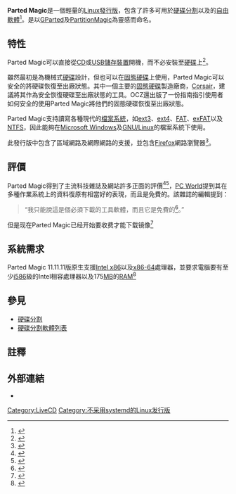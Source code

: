 {{NoteTA|G1=IT}}
{{Infobox OS
| name                   = Parted Magic
| screenshot             = Parted Magic 2014 04 28.png
| cpation                = Parted Magic在2014年時的螢幕截圖
| family                 = [[类Unix系统|类Unix系统]]
| source model           = [[自由及開放原始碼軟體|自由及開放原始碼軟體]]
| developer              = Patrick Verner<br />Parted Magic公司
| latest release version = 2022_01_18
| latest release date    = {{release date and age|2022|01|18}}
| language               = 多語言
| working state          = 運行中
| website                = {{URL|https://partedmagic.com/}}
| supported platforms    = [[IA-32|IA-32]], [[x86-64|x86-64]]
| ui                     = [[Openbox|Openbox]]
| kernel type            = [[Linux核心|Linux]] ([[單核心|單核心]])
}}

'''Parted Magic'''是一個輕量的[[Linux發行版|Linux發行版]]，包含了許多可用於[[硬碟分割|硬碟分割]]以及{{link-en|資料復原|Data recovery}}的[[自由軟體|自由軟體]]<ref>{{cite web|last=Shilliday|first=Barry|url=http://www.computeractive.co.uk/pcw/pc-help/1928465/backup-restore|publisher=Computeractive|accessdate=21 August 2011|title=Backup and Restore|deadurl=yes|archiveurl=https://web.archive.org/web/20120330035717/http://www.computeractive.co.uk/pcw/pc-help/1928465/backup-restore|archivedate=2012年3月30日}}</ref>。是以[[GParted|GParted]]及[[PartitionMagic|PartitionMagic]]為靈感而命名。

==特性==
Parted Magic可以直接從[[CD|CD]]或[[隨身碟|USB儲存裝置]]開機，而不必安裝至[[硬碟|硬碟]]上<ref>{{cite web |url=http://partedmagic.com/doku.php?id=frugal_install |title=frugal_install – Parted Magic |publisher=Partedmagic.com |date=2012-07-17 |accessdate=2012-11-24 |archive-date=2012-10-28 |archive-url=https://web.archive.org/web/20121028122208/http://partedmagic.com/doku.php?id=frugal_install |dead-url=yes }}</ref>。

雖然最初是為機械式[[硬碟|硬碟]]設計，但也可以在[[固態硬碟|固態硬碟]]上使用，Parted Magic可以安全的將硬碟恢復至出廠狀態。其中一個主要的[[固態硬碟|固態硬碟]]製造廠商，[[Corsair|Corsair]]，建議將其作為安全恢復硬碟至出廠狀態的工具。OCZ還出版了一份指南指引使用者如何安全的使用Parted Magic將他們的固態硬碟恢復至出廠狀態。

Parted Magic支持讀寫各種現代的[[檔案系統|檔案系統]]，如[[ext3|ext3]]、[[ext4|ext4]]、[[FAT|FAT]]、[[exFAT|exFAT]]以及[[NTFS|NTFS]]，因此能夠在[[Microsoft_Windows|Microsoft Windows]]及[[GNU/Linux|GNU/Linux]]的檔案系統下使用。

此發行版中包含了區域網路及網際網路的支援，並包含[[Firefox|Firefox]]網路瀏覽器<ref>{{cite web|url=http://distrowatch.com/table.php?distribution=partedmagic|title=Parted Magic|accessdate=21 August 2011|archive-date=2013-08-09|archive-url=https://web.archive.org/web/20130809204416/http://distrowatch.com/table.php?distribution=partedmagic|dead-url=no}}</ref>。

==評價==

Parted Magic得到了主流科技雜誌及網站許多正面的評價<ref>{{cite web |url=http://download.cnet.com/Parted-Magic/3000-2094_4-10663999.html |title=Parted Magic - CNET Download.com |publisher=Download.cnet.com |date= |accessdate=2012-11-24 |archive-date=2012-10-07 |archive-url=https://web.archive.org/web/20121007093145/http://download.cnet.com/Parted-Magic/3000-2094_4-10663999.html |dead-url=no }}</ref><ref>{{cite web|url=http://www.technewsworld.com/rsstory/73085.html|title=PartedMagic: A swiss army knife for hard drive resuscitation|last=Germain|first=Jack|accessdate=22 August 2011|archive-date=2013-09-27|archive-url=https://web.archive.org/web/20130927141359/http://www.technewsworld.com/rsstory/73085.html|dead-url=no}}</ref>，[[PC_World|PC World]]提到其在多種作業系統上的資料復原有相當好的表現，而且是免費的。該雜誌的編輯提到：<blockquote>“我只能說這是個必須下載的工具軟體，而且它是免費的<ref>{{cite web|url=http://www.pcworld.com/downloads/file/fid,74365/description.html|last=Jacobi|first=Jon|accessdate=21 August 2011|publisher=PC World|title=Review of Parted Magic|archive-url=https://web.archive.org/web/20110905053412/http://www.pcworld.com/downloads/file/fid,74365/description.html|archive-date=2011-09-05|dead-url=yes}}</ref>。”</blockquote>
但是现在Parted Magic已经开始要收费才能下载镜像<ref>{{cite web |url=http://www.phoronix.com/scan.php?page=news_item&px=MTQzNTI |title=Parted Magic Is Still Free |publisher=phoronix |date= |accessdate=2013-08-13 |archive-date=2013-08-17 |archive-url=https://web.archive.org/web/20130817065405/http://www.phoronix.com/scan.php?page=news_item&px=MTQzNTI |dead-url=no }}</ref>

==系統需求==

Parted Magic 11.11.11版原生支援[[x86|Intel x86]]以及[[x86-64|x86-64]]處理器，並要求電腦要有至少[[奔騰|i586]]級的Intel相容處理器以及175[[百萬位元組|MB]]的[[隨機存取記憶體|RAM]]<ref>{{cite web |url=http://partedmagic.com/doku.php |title=start – Parted Magic |publisher=Partedmagic.com |date= |accessdate=2012-11-24 |deadurl=yes |archiveurl=https://wayback.archive-it.org/all/20120705104410/http://partedmagic.com/doku.php |archivedate=2012-07-05 }}</ref> <!-- primary source only for now-->

==參見==
* [[硬碟分割|硬碟分割]]
* [[硬碟分割軟體列表|硬碟分割軟體列表]]

== 註釋 ==
{{Reflist}}

== 外部連結 ==
* {{Official website|http://partedmagic.com/}}

{{FOSS}}

[[Category:LiveCD|Category:LiveCD]]
[[Category:不采用systemd的Linux发行版|Category:不采用systemd的Linux发行版]]